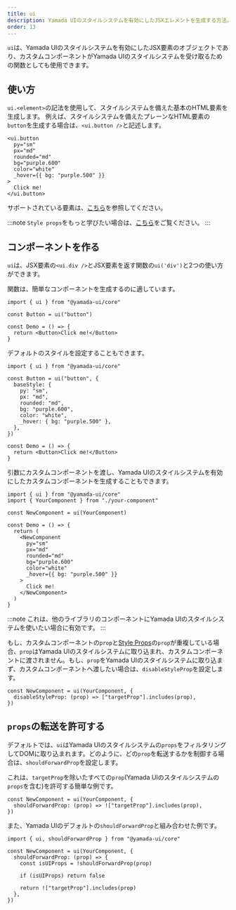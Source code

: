 ```yaml
---
title: ui
description: Yamada UIのスタイルシステムを有効にしたJSXエレメントを生成する方法。
order: 13
---
```


`ui`は、Yamada UIのスタイルシステムを有効にしたJSX要素のオブジェクトであり、カスタムコンポーネントがYamada UIのスタイルシステムを受け取るための関数としても使用できます。

## 使い方

`ui.<element>`の記法を使用して、スタイルシステムを備えた基本のHTML要素を生成します。
例えば、スタイルシステムを備えたプレーンなHTML要素の`button`を生成する場合は、`<ui.button />`と記述します。

```tsx
<ui.button
  py="sm"
  px="md"
  rounded="md"
  bg="purple.600"
  color="white"
  _hover={{ bg: "purple.500" }}
>
  Click me!
</ui.button>
```

サポートされている要素は、[こちら](https://github.com/yamada-ui/yamada-ui/blob/0590c12a5ff0c40413f963304dab10a5c93c29b6/packages/core/src/components/element.types.ts#L1)を参照してください。

:::note
`Style props`をもっと学びたい場合は、[こちら](/styled-system/style-props)をご覧ください。
:::

## コンポーネントを作る

`ui`は、JSX要素の`<ui.div />`とJSX要素を返す関数の`ui('div')`と2つの使い方ができます。

関数は、簡単なコンポーネントを生成するのに適しています。

```tsx live=false
import { ui } from "@yamada-ui/core"

const Button = ui("button")

const Demo = () => {
  return <Button>Click me!</Button>
}
```

デフォルトのスタイルを設定することもできます。

```tsx live=false
import { ui } from "@yamada-ui/core"

const Button = ui("button", {
  baseStyle: {
    py: "sm",
    px: "md",
    rounded: "md",
    bg: "purple.600",
    color: "white",
    _hover: { bg: "purple.500" },
  },
})

const Demo = () => {
  return <Button>Click me!</Button>
}
```

引数にカスタムコンポーネントを渡し、Yamada UIのスタイルシステムを有効にしたカスタムコンポーネントを生成することもできます。

```tsx live=false
import { ui } from "@yamada-ui/core"
import { YourComponent } from "./your-component"

const NewComponent = ui(YourComponent)

const Demo = () => {
  return (
    <NewComponent
      py="sm"
      px="md"
      rounded="md"
      bg="purple.600"
      color="white"
      _hover={{ bg: "purple.500" }}
    >
      Click me!
    </NewComponent>
  )
}
```

:::note
これは、他のライブラリのコンポーネントにYamada UIのスタイルシステムを使いたい場合に有効です。
:::

もし、カスタムコンポーネントの`prop`と[Style Props](/styled-system/style-props)の`prop`が重複している場合、`prop`はYamada UIのスタイルシステムに取り込まれ、カスタムコンポーネントに渡されません。もし、`prop`をYamada UIのスタイルシステムに取り込まず、カスタムコンポーネントへ渡したい場合は、`disableStyleProp`を設定します。

```tsx live=false
const NewComponent = ui(YourComponent, {
  disableStyleProp: (prop) => ["targetProp"].includes(prop),
})
```

## `props`の転送を許可する

デフォルトでは、`ui`はYamada UIのスタイルシステムの`props`をフィルタリングしてDOMに取り込まれます。どのように、どの`prop`を転送するかを制御する場合は、`shouldForwardProp`を設定します。

これは、`targetProp`を除いたすべての`prop`(Yamada UIのスタイルシステムの`props`を含む)を許可する簡単な例です。

```tsx live=false
const NewComponent = ui(YourComponent, {
  shouldForwardProp: (prop) => !["targetProp"].includes(prop),
})
```

また、Yamada UIのデフォルトの`shouldForwardProp`と組み合わせた例です。

```tsx live=false
import { ui, shouldForwardProp } from "@yamada-ui/core"

const NewComponent = ui(YourComponent, {
  shouldForwardProp: (prop) => {
    const isUIProps = !shouldForwardProp(prop)

    if (isUIProps) return false

    return !["targetProp"].includes(prop)
  },
})
```
